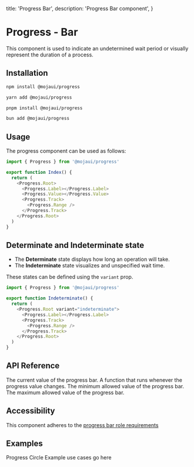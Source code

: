   title: 'Progress Bar',
  description: 'Progress Bar component',
}

# Progress - Bar

This component is used to indicate an undetermined wait period or visually represent the duration of a process.

## Installation

<CodeGroup>

```bash {{ title: 'npm' }}
npm install @mojaui/progress
```

```bash {{ title: 'yarn' }}
yarn add @mojaui/progress
```

```bash {{ title: 'pnpm' }}
pnpm install @mojaui/progress
```

```bash {{ title: 'bun' }}
bun add @mojaui/progress
```

</CodeGroup>

## Usage

The progress component can be used as follows:

```js
import { Progress } from '@mojaui/progress'

export function Index() {
  return (
    <Progress.Root>
      <Progress.Label></Progress.Label>
      <Progress.Value></Progress.Value>
      <Progress.Track>
        <Progress.Range />
      </Progress.Track>
    </Progress.Root>
  )
}
```

## Determinate and Indeterminate state

- The <b>Determinate</b> state displays how long an operation will take.
- The <b>Indeterminate</b> state visualizes and unspecified wait time.

These states can be defined using the <code>variant</code> prop.

```js
import { Progress } from '@mojaui/progress'

export function Indeterminate() {
  return (
    <Progress.Root variant="indeterminate">
      <Progress.Label></Progress.Label>
      <Progress.Track>
        <Progress.Range />
      </Progress.Track>
    </Progress.Root>
  )
}
```

## API Reference

<Properties>

<Property name="variant" type="indeterminate | determinate"></Property>
<Property name="value" type="number" defaultValue="0">
  The current value of the progress bar.
</Property>
<Property name="onValueChange" type="(value: number) => void">
  A function that runs whenever the progress value changes.
</Property>
<Property name="min" type="number" defaultValue="0">
  The minimum allowed value of the progress bar.
</Property>
<Property name="max" type="number" defaultValue="100">
  The maximum allowed value of the progress bar.
</Property>

</Properties>

## Accessibility

This component adheres to the <a href="https://w3c.github.io/aria/#progressbar" target="_blank"> progress bar role requirements</a>

## Examples

<Note>Progress Circle Example use cases go here</Note>
